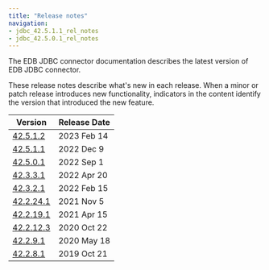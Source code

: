 ```yaml
---
title: "Release notes"
navigation:
- jdbc_42.5.1.1_rel_notes
- jdbc_42.5.0.1_rel_notes
---
```


The EDB JDBC connector documentation describes the latest version of EDB JDBC connector. 

These release notes describe what's new in each release. When a minor or patch release introduces new functionality, indicators in the content identify the version that introduced the new feature.

| Version                                  | Release Date | 
| ---------------------------------------- | ------------ | 
| [42.5.1.2](jdbc_42.5.1.2_rel_notes)      | 2023 Feb 14  |
| [42.5.1.1](jdbc_42.5.1.1_rel_notes)      | 2022 Dec 9   |
| [42.5.0.1](jdbc_42.5.0.1_rel_notes)      | 2022 Sep 1   |
| [42.3.3.1](08_jdbc_42.3.3.1_rel_notes)   | 2022 Apr 20  |
| [42.3.2.1](09_jdbc_42.3.2.1_rel_notes)   | 2022 Feb 15  |
| [42.2.24.1](10_jdbc_42.2.24.1_rel_notes) | 2021 Nov 5   |
| [42.2.19.1](12_jdbc_42.2.19.1_rel_notes) | 2021 Apr 15  |
| [42.2.12.3](14_jdbc_42.2.12.3_rel_notes) | 2020 Oct 22  |
| [42.2.9.1](16_jdbc_42.2.9.1_rel_notes)   | 2020 May 18  |
| [42.2.8.1](18_jdbc_42.2.8.1_rel_notes)   | 2019 Oct 21  |


